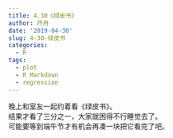 ```yaml
---
title: 4.30《绿皮书》
author: 荇舟
date: '2019-04-30'
slug: 4-30-绿皮书
categories:
  - R
tags:
  - plot
  - R Markdown
  - regression
---
```

晚上和室友一起约着看《绿皮书》。   
结果才看了三分之一，大家就困得不行睡觉去了。   
可能要等到端午节才有机会再凑一块把它看完了吧。